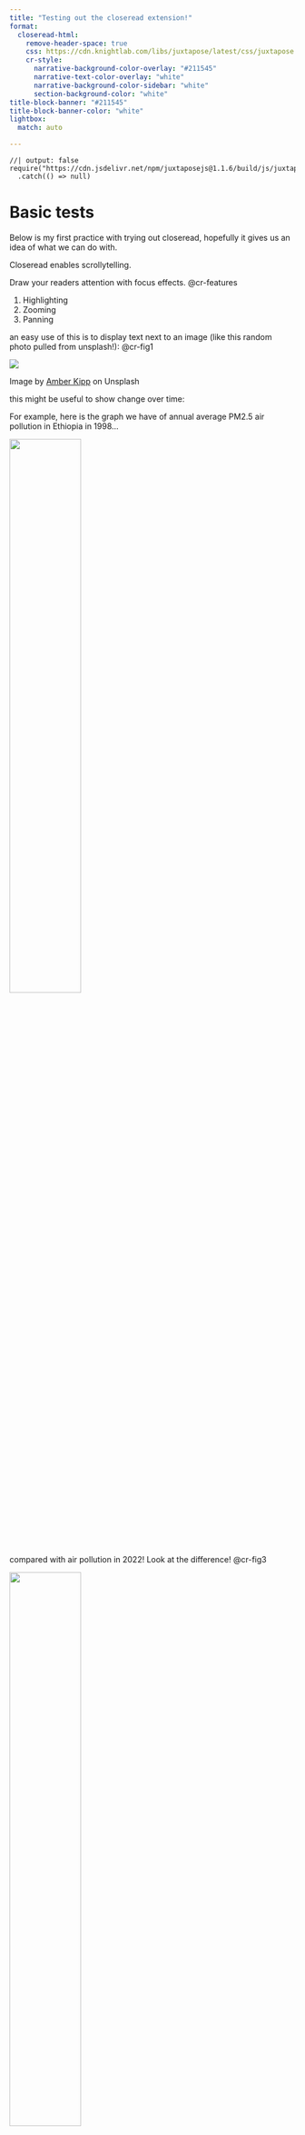 ```yaml
---
title: "Testing out the closeread extension!"
format: 
  closeread-html:
    remove-header-space: true
    css: https://cdn.knightlab.com/libs/juxtapose/latest/css/juxtapose.css
    cr-style:
      narrative-background-color-overlay: "#211545"
      narrative-text-color-overlay: "white"
      narrative-background-color-sidebar: "white"
      section-background-color: "white"
title-block-banner: "#211545"
title-block-banner-color: "white"
lightbox: 
  match: auto

---
```


```ojs
//| output: false
require("https://cdn.jsdelivr.net/npm/juxtaposejs@1.1.6/build/js/juxtapose.min.js")
  .catch(() => null)
```

# Basic tests

Below is my first practice with trying out closeread, hopefully it gives us an idea of what we can do with.

:::::::: cr-section
Closeread enables scrollytelling.

Draw your readers attention with focus effects. @cr-features

::: {#cr-features}
1.  Highlighting
2.  Zooming
3.  Panning
:::

an easy use of this is to display text next to an image (like this random photo pulled from unsplash!): @cr-fig1

::: {#cr-fig1}
![](amber-kipp-75715CVEJhI-unsplash.jpg)

Image by [Amber Kipp](https://unsplash.com/photos/selective-focus-photography-of-orange-and-white-cat-on-brown-table-75715CVEJhI) on Unsplash
:::

::: {focus-on="cr-fig2"}
this might be useful to show change over time:

For example, here is the graph we have of annual average PM2.5 air pollution in Ethiopia in 1998...
:::

::: {#cr-fig2 .scale-to-fill}
![](eth_pm25_1998.svg){width=50% fig-align="center" layout-valign="center"}
:::

compared with air pollution in 2022! Look at the difference! @cr-fig3


::: {#cr-fig3 .scale-to-fill}
![](eth_pm25_2022.svg){width=50% fig-align="center" layout-valign="center"}
:::

we can even zoom in to look at some of our communities... for example around Addis Ababa: [@cr-fig3]{pan-to="25%,0%" scale-by="3"}

or even look at the difference across our communities by panning up towards Tigray! [@cr-fig3]{pan-to="25%,75%" scale-by="3"}

::::::::

I can split up sections of scrollytelling using normal text, figures, tables and graphs:

{{< lipsum 1 >}}

# Juxtaposing images

I have even tried out using a bit of Javascript to give a juxtapose of 2 images, which lets you use the slider to compare across time, give it a try below!

::: {.juxtapose data-startingposition="20%" style="margin-bottom:2em"}
![](eth_pm25_2022.svg){width="50%" data-credit="Young Lives, using V6.GL.02, Washington University St. Louis" data-label="PM2.5 in 2022"}

![](eth_pm25_1998.svg){width=50%" data-label="PM2.5 in 1998"}
:::

Hopefully it works! Testing it a bit however it seems the juxtapose.js doesn't work inside the scrollytelling sections...😭

:::: {.cr-section layout="sidebar-right"}

::: {focus-on="cr-fig4"}
The text can be moved around, we can set it to layout on the right side of the sticky item
:::

:::{#cr-fig4 .scale-to-fill}
![](pm25_levels.svg)
:::

::::
::::{.cr-section layout="overlay-right"}

:::{#cr-fig5 .scale-to-fill}
![](pm25_levels.svg)
:::

Or we can have it overlay the image/item, aligned to the right @cr-fig5

::::
::::{.cr-section layout="overlay-center"}

:::{#cr-fig6 .scale-to-fill}
![](pm25_levels.svg)
:::

Or over the top of the item... @cr-fig6
::::

# Exectuable code

So far I have used images that are pre-rendered, but as I am typing this using Quarto markdown in R, I can display the output of code executed in R (and python, Julia, Observable, etc)

::::{.cr-section}

::: {#cr-myplot}
```r
hist(rnorm(15))
```
:::

::: {focus-on="cr-myplot"}
Here is a simple graph made using this code:

```r
#| eval: false
#| echo: true
hist(rnorm(15))
```
:::

and here is a table: @cr-table

:::{#cr-table}
```r
data(mtcars)
knitr::kable(mtcars[1:5, ], )
```
:::

::::

# Simple gallery with descriptions

We could even have an small gallery with photos that you can click on to have a closer look and read a description:

::: {layout-ncol=4}

![Doggy](https://fastly.picsum.photos/id/237/200/200.jpg?hmac=zHUGikXUDyLCCmvyww1izLK3R3k8oRYBRiTizZEdyfI){group="gallery_1" description="blah blah blah blah blah blah blah blah blah blah blah blah blah blah blah blah blah blah blah blah blah blah blah blah blah blah blah blah blah"}

![Oxford?](https://fastly.picsum.photos/id/193/200/200.jpg?hmac=JHo5tWHSRWvVbL3HX6rwDNdkvYPFojLtXkEGEUCgz6A){group="gallery_1" description="blah blah blah blah blah blah blah blah blah blah blah blah blah blah blah blah blah blah blah blah blah blah blah blah blah blah blah blah blah"}

![Deer](https://fastly.picsum.photos/id/1003/200/200.jpg?hmac=w2SN03yog7_RB-IfnyWX1FtBjSHebnoWD35Lj4-iV7o){group="gallery_1" description="blah blah blah blah blah blah blah blah blah blah blah blah blah blah blah blah blah blah blah blah blah blah blah blah blah blah blah blah blah"}

![Waves](https://fastly.picsum.photos/id/846/200/200.jpg?hmac=sBOPnyp2w5gN9cwTnXUuQ528aG4bLJ2qf_d-3y-LjSo){group="gallery_1" description="blah blah blah blah blah blah blah blah blah blah blah blah blah blah blah blah blah blah blah blah blah blah blah blah blah blah blah blah blah"}

:::


